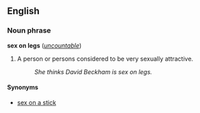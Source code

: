 ==English==
===Noun phrase===
'''sex on legs''' (''[[uncountable]]'')

#A person or persons considered to be very sexually attractive.
#:''She thinks David Beckham is sex on legs.''

====Synonyms====
*[[sex on a stick]]